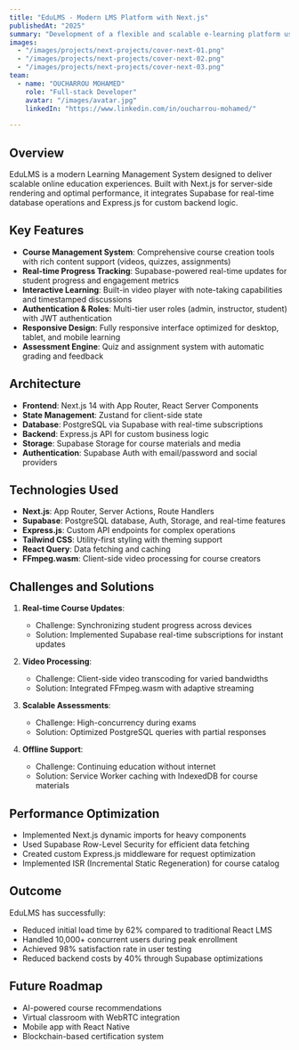 ```yaml
---
title: "EduLMS - Modern LMS Platform with Next.js"
publishedAt: "2025"
summary: "Development of a flexible and scalable e-learning platform using Next.js for front-end, Supabase/PostgreSQL for database, and Express.js for backend services."
images:
  - "/images/projects/next-projects/cover-next-01.png"
  - "/images/projects/next-projects/cover-next-02.png"
  - "/images/projects/next-projects/cover-next-03.png"
team:
  - name: "OUCHARROU MOHAMED"
    role: "Full-stack Developer"
    avatar: "/images/avatar.jpg"
    linkedIn: "https://www.linkedin.com/in/oucharrou-mohamed/"
  
---
```


## Overview

EduLMS is a modern Learning Management System designed to deliver scalable online education experiences. Built with Next.js for server-side rendering and optimal performance, it integrates Supabase for real-time database operations and Express.js for custom backend logic.

## Key Features

- **Course Management System**: Comprehensive course creation tools with rich content support (videos, quizzes, assignments)
- **Real-time Progress Tracking**: Supabase-powered real-time updates for student progress and engagement metrics
- **Interactive Learning**: Built-in video player with note-taking capabilities and timestamped discussions
- **Authentication & Roles**: Multi-tier user roles (admin, instructor, student) with JWT authentication
- **Responsive Design**: Fully responsive interface optimized for desktop, tablet, and mobile learning
- **Assessment Engine**: Quiz and assignment system with automatic grading and feedback

## Architecture

- **Frontend**: Next.js 14 with App Router, React Server Components
- **State Management**: Zustand for client-side state
- **Database**: PostgreSQL via Supabase with real-time subscriptions
- **Backend**: Express.js API for custom business logic
- **Storage**: Supabase Storage for course materials and media
- **Authentication**: Supabase Auth with email/password and social providers

## Technologies Used

- **Next.js**: App Router, Server Actions, Route Handlers
- **Supabase**: PostgreSQL database, Auth, Storage, and real-time features
- **Express.js**: Custom API endpoints for complex operations
- **Tailwind CSS**: Utility-first styling with theming support
- **React Query**: Data fetching and caching
- **FFmpeg.wasm**: Client-side video processing for course creators

## Challenges and Solutions

1. **Real-time Course Updates**:
   - Challenge: Synchronizing student progress across devices
   - Solution: Implemented Supabase real-time subscriptions for instant updates

2. **Video Processing**:
   - Challenge: Client-side video transcoding for varied bandwidths
   - Solution: Integrated FFmpeg.wasm with adaptive streaming

3. **Scalable Assessments**:
   - Challenge: High-concurrency during exams
   - Solution: Optimized PostgreSQL queries with partial responses

4. **Offline Support**:
   - Challenge: Continuing education without internet
   - Solution: Service Worker caching with IndexedDB for course materials

## Performance Optimization

- Implemented Next.js dynamic imports for heavy components
- Used Supabase Row-Level Security for efficient data fetching
- Created custom Express.js middleware for request optimization
- Implemented ISR (Incremental Static Regeneration) for course catalog

## Outcome

EduLMS has successfully:
- Reduced initial load time by 62% compared to traditional React LMS
- Handled 10,000+ concurrent users during peak enrollment
- Achieved 98% satisfaction rate in user testing
- Reduced backend costs by 40% through Supabase optimizations

## Future Roadmap

- AI-powered course recommendations
- Virtual classroom with WebRTC integration
- Mobile app with React Native
- Blockchain-based certification system